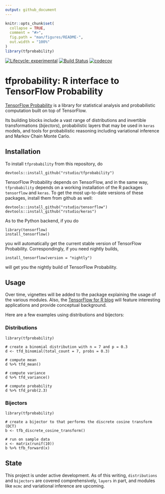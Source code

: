 ```yaml
---
output: github_document
---
```


<!-- README.md is generated from README.Rmd. Please edit that file -->

```r
knitr::opts_chunk$set(
  collapse = TRUE,
  comment = "#>",
  fig.path = "man/figures/README-",
  out.width = "100%"
)
library(tfprobability)
```

<!-- badges: start -->
[![Lifecycle: experimental](https://img.shields.io/badge/lifecycle-experimental-orange.svg)](https://www.tidyverse.org/lifecycle/#experimental)
[![Build
Status](https://travis-ci.org/rstudio/tfprobability.svg?branch=master)](https://travis-ci.org/rstudio/tfprobability)
[![codecov](https://codecov.io/gh/rstudio/tfprobability/branch/master/graph/badge.svg)](https://codecov.io/gh/rstudio/tfprobability)
<!-- badges: end -->

# tfprobability: R interface to TensorFlow Probability

[TensorFlow Probability](https://www.tensorflow.org/probability/) is a library for statistical analysis and probabilistic computation built on top of TensorFlow.  

Its building blocks include a vast range of distributions and invertible transformations (_bijectors_), probabilistic layers that may be used in `keras` models, and tools for probabilistic reasoning including variational inference and Markov Chain Monte Carlo.

## Installation

To install `tfprobability` from this repository, do

```
devtools::install_github("rstudio/tfprobability")
```

TensorFlow Probability depends on TensorFlow, and in the same way, `tfprobability` depends on a working installation of the R packages `tensorflow` and `keras`. To get the most up-to-date versions of these packages, install them from github as well:

```
devtools::install_github("rstudio/tensorflow")
devtools::install_github("rstudio/keras")
```

As to the Python backend, if you do 

```
library(tensorflow)
install_tensorflow()
```

you will automatically get the current stable version of TensorFlow Probability. Correspondingly, if you need nightly builds, 

```
install_tensorflow(version = "nightly")
```

will get you the nightly build of TensorFlow Probability.


## Usage

Over time, vignettes will be added to the package explaining the usage of the various modules.
Also, the [TensorFlow for R blog](https://blogs.rstudio.com/tensorflow/) will feature interesting applications and provide conceptual background.

Here are a few examples using distributions and bijectors:

### Distributions

```
library(tfprobability)

# create a binomial distribution with n = 7 and p = 0.3
d <- tfd_binomial(total_count = 7, probs = 0.3)

# compute mean
d %>% tfd_mean()

# compute variance
d %>% tfd_variance()

# compute probability
d %>% tfd_prob(2.3)
```

### Bijectors

```
library(tfprobability)

# create a bijector to that performs the discrete cosine transform (DCT)
b <- tfb_discrete_cosine_transform()

# run on sample data
x <- matrix(runif(10))
b %>% tfb_forward(x)
```

## State

This project is under active development. As of this writing, `distributions` and `bijectors` are covered comprehensively, `layers` in part, and modules like `mcmc` and variational inference are upcoming.










